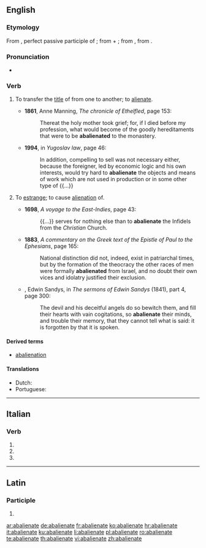 ==English==

===Etymology===
From {{etyl|la|en}} {{m|la|abaliēnātus}}, perfect passive participle of {{m|la|abaliēnō||alienate; remove}}; from {{m|la|ab-||by, from; away}} + {{m|la|aliēnō||alienate, estrange}}; from {{m|la|aliēnus||foreign, alien}}, from {{m|la|alius||other, another}}.

===Pronunciation===
* {{a|GenAm}} {{IPA|/æbˈeɪl.jəˌneɪt/|/æbˈeɪ.li.əˌneɪt/|lang=en}}

===Verb===
{{en-verb|abalienat}}

# {{label|en|civil law|transitive}} To transfer the [[title]] of from one to another; to [[alienate]].
#* '''1861''', Anne Manning, ''The chronicle of Ethelfled'', page 153:
#*: Thereat the holy mother took grief; for, if I died before my profession, what would become of the goodly hereditaments that were to be '''abalienated''' to the monastery.
#* '''1994''', in ''Yugoslav law'', page 46:
#*: In addition, compelling to sell was not necessary either, because the foreigner, led by economic logic and his own interests, would try hard to '''abalienate''' the objects and means of work which are not used in production or in some other type of {{...}}
# {{label|en|obsolete}} To [[estrange]]; to cause [[alienation]] of.
#* '''1698''', ''A voyage to the East-Indies'', page 43:
#*: {{...}} serves for nothing else than to '''abalienate''' the Infidels from the ''Christian'' Church.
#* '''1883''', ''A commentary on the Greek text of the Epistle of Paul to the Ephesians'', page 165:
#*: National distinction did not, indeed, exist in patriarchal times, but by the formation of the theocracy the other races of men were formally '''abalienated''' from Israel, and no doubt their own vices and idolatry justified their exclusion.
#* {{rfdate}}, Edwin Sandys, in ''The sermons of Edwin Sandys'' (1841), part 4, page 300:
#*: The devil and his deceitful angels do so bewitch them, and fill their hearts with vain cogitations, so '''abalienate''' their minds, and trouble their memory, that they cannot tell what is said: it is forgotten by that it is spoken.

====Derived terms====
* [[abalienation]]

====Translations====
{{trans-top|to transfer the title of}}
* Dutch: {{t|nl|abaliëneren}}
* Portuguese: {{t|pt|abalienar}}
{{trans-mid}}
{{trans-bottom}}

----

==Italian==

===Verb===
{{head|it|verb form|cat2=past participle forms}}

# {{inflection of|abalienare||2|p|pres|indc|lang=it}}
# {{inflection of|abalienare||2|p|impr|lang=it}}
# {{feminine plural of|abalienato|lang=it}}

----

==Latin==

===Participle===
{{la-part-form|abaliēnāte}}

# {{inflection of|abaliēnātus||voc|m|s|lang=la}}

[[ar:abalienate]]
[[de:abalienate]]
[[fr:abalienate]]
[[ko:abalienate]]
[[hr:abalienate]]
[[it:abalienate]]
[[ku:abalienate]]
[[li:abalienate]]
[[pl:abalienate]]
[[ro:abalienate]]
[[te:abalienate]]
[[th:abalienate]]
[[vi:abalienate]]
[[zh:abalienate]]